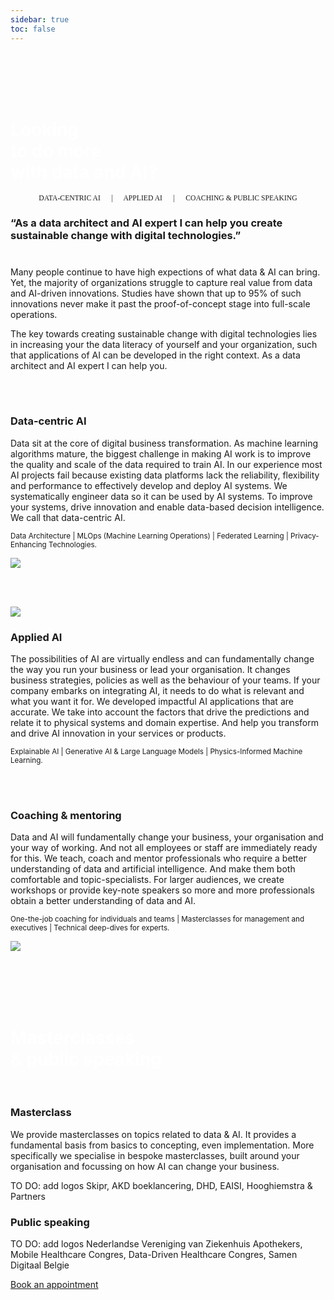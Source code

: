 ```yaml
---
sidebar: true
toc: false
---
```


::: {.container-fluid}
```{=html}
<div class="p-5 mb-4 bg-light rounded-3 bgimg">
  <br><br><br><br>
  <div class="container-fluid py-5">
    <h1 class="display-5 fw-bold">Looking<br>to do more<br>with data and AI?</h1>
    <!-- <a href="src/calendar.html" class="btn btn-primary btn-lg" type="button">Book an appointment</a> -->
  </div>
</div>
<p class="lead">
   <small class="text-muted">DATA-CENTRIC AI &emsp; | &emsp; APPLIED AI &emsp; | &emsp; COACHING & PUBLIC SPEAKING</small>
</p>
<style type="text/css">
.lead {
    font-family: "Zilla Slab";
    text-align: center;
}

.bgimg {
  background-image: url('images/hero-extended.png');
}
.hero-quote {
  font-family: "Zilla Slab";
  font-color: white;
  color: white;
}

.fw-bold {
  /* font-family: "Zilla Slab Highlight"; */
  font-style: bold !important;
  color: white !important;
}
</style>
```
:::

:::: {.container}
::: {.grid}

:::{.g-col-2}
:::

::: {.g-col-8}
### "As a data architect and AI expert I can help you create sustainable change with digital technologies."
:::

::: {.g-col-2}
:::

:::
::::
# 
Many people continue to have high expections of what data & AI can bring. Yet, the majority of organizations struggle to capture real value from  data and AI-driven innovations. Studies have shown that up to 95% of such innovations never make it past the proof-of-concept stage into full-scale operations.

The key towards creating sustainable change with digital technologies lies in increasing your the data literacy of yourself and your organization, such that applications of AI can be developed in the right context. As a data architect and AI expert I can help you.

<br><br>

:::: {.container}
::: {.grid}
::: {.g-col-8}

### Data-centric AI

Data sit at the core of digital business transformation. As machine learning algorithms mature, the biggest challenge in making AI work is to improve the quality and scale of the data required to train AI. In our experience most AI projects fail because existing data platforms lack the reliability, flexibility and performance to effectively develop and deploy AI systems. We systematically engineer data so it can be used by AI systems. To improve your systems, drive innovation and enable data-based decision intelligence. We call that data-centric AI.

<small class="text-muted">Data Architecture | MLOps (Machine Learning Operations) | Federated Learning | Privacy-Enhancing Technologies.</small>
:::

:::{.g-col-4}
![](images/noun_timeline_3087192_L.png)
:::
:::
::::

<br><br>

:::: {.container}
::: {.grid}
::: {.g-col-4}
![](images/generative-ai.png)
:::

::: {.g-col-8}
### Applied AI
The possibilities of AI are virtually endless and can fundamentally change the way you run your business or lead your organisation. It changes business strategies, policies as well as the behaviour of your teams. If your company embarks on integrating AI, it needs to do what is relevant and what you want it for. We developed impactful AI applications that are accurate. We take into account the factors that drive the predictions and relate it to physical systems and domain expertise. And help you transform and drive AI innovation in your services or products.

<small class="text-muted">Explainable AI | Generative AI & Large Language Models | Physics-Informed Machine Learning.</small> 
:::
:::
::::

<br><br>

:::: {.container}
::: {.grid}
::: {.g-col-8}
### Coaching & mentoring

Data and AI will fundamentally change your business, your organisation and your way of working. And not all employees or staff are immediately ready for this. We teach, coach and mentor professionals who require a better understanding of data and artificial intelligence. And make them both comfortable and topic-specialists. For larger audiences, we create workshops or provide key-note speakers so more and more professionals obtain a better understanding of data and AI.

<small class="text-muted">One-the-job coaching for individuals and teams | Masterclasses for management and executives | Technical deep-dives for experts.</small> 
:::

::: {.g-col-4}
![](images/noun-mentor-1132387.png)
:::
:::
::::


```{=html}
<div class="p-5 mb-4 bg-light rounded-3 bgimg2">
  <br><br><br><br>
  <div class="container-fluid py-5">
    <h1 class="display-5 fw-bold">Masterclasses<br>& public speaking</h1>
  </div>
</div>

<style type="text/css">
.lead {
    font-family: "Zilla Slab";
    text-align: center;
}

.bgimg2 {
  background-image: url('images/hero-speaking.png');
}
.hero-quote {
  font-family: "Zilla Slab";
  font-color: white;
  color: white;
}

.fw-bold {
  /* font-family: "Zilla Slab Highlight"; */
  font-style: bold !important;
  color: white !important;
}
</style>
```
<br>

### Masterclass
We provide masterclasses on topics related to data & AI. It provides a fundamental basis from basics to concepting, even implementation. More specifically we specialise in bespoke masterclasses, built around your organisation and focussing on how AI  can change your business.

TO DO: add logos Skipr, AKD boeklancering, DHD, EAISI, Hooghiemstra & Partners

### Public speaking

TO DO: add logos Nederlandse Vereniging van Ziekenhuis Apothekers, Mobile Healthcare Congres, Data-Driven Healthcare Congres, Samen Digitaal Belgie

```{=html}
<a href="src/calendar.html" class="btn btn-primary btn-lg" type="button">Book an appointment</a>
```